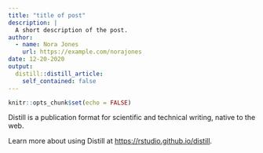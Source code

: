 ```yaml
---
title: "title of post"
description: |
  A short description of the post.
author:
  - name: Nora Jones
    url: https://example.com/norajones
date: 12-20-2020
output:
  distill::distill_article:
    self_contained: false
---
```



```r
knitr::opts_chunk$set(echo = FALSE)
```

Distill is a publication format for scientific and technical writing, native to the web.

Learn more about using Distill at <https://rstudio.github.io/distill>.


